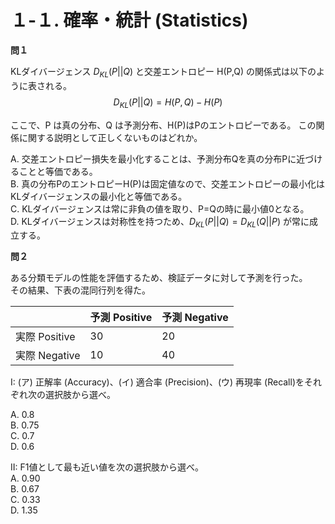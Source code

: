 # １-１. 確率・統計 (Statistics)

**問１**

KLダイバージェンス $D_{KL}(P||Q)$ と交差エントロピー H(P,Q) の関係式は以下のように表される。  
$$
D_{KL}(P||Q) = H(P,Q) - H(P)
$$

ここで、P は真の分布、Q は予測分布、H(P)はPのエントロピーである。
この関係に関する説明として正しくないものはどれか。  

A. 交差エントロピー損失を最小化することは、予測分布Qを真の分布Pに近づけることと等価である。  
B. 真の分布PのエントロピーH(P)は固定値なので、交差エントロピーの最小化はKLダイバージェンスの最小化と等価である。  
C. KLダイバージェンスは常に非負の値を取り、P=Qの時に最小値0となる。  
D. KLダイバージェンスは対称性を持つため、$D_{KL}(P||Q) = D_{KL}(Q||P)$ が常に成立する。  

**問２**

ある分類モデルの性能を評価するため、検証データに対して予測を行った。  
その結果、下表の混同行列を得た。  

|               | 予測 Positive | 予測 Negative |
|---------------|---------------|---------------|
| 実際 Positive | 30            | 20            |
| 実際 Negative | 10             | 40            |  


I: (ア) 正解率 (Accuracy)、(イ) 適合率 (Precision)、(ウ) 再現率 (Recall)をそれぞれ次の選択肢から選べ。  

A. 0.8  
B. 0.75  
C. 0.7  
D. 0.6  
  
II: F1値として最も近い値を次の選択肢から選べ。  
A. 0.90  
B. 0.67  
C. 0.33  
D. 1.35  